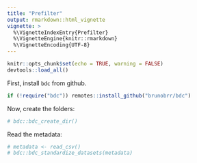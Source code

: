 ```yaml
---
title: "Prefilter"
output: rmarkdown::html_vignette
vignette: >
  %\VignetteIndexEntry{Prefilter}
  %\VignetteEngine{knitr::rmarkdown}
  %\VignetteEncoding{UTF-8}
---
```


```r
knitr::opts_chunk$set(echo = TRUE, warning = FALSE)
devtools::load_all()
```

First, install `bdc` from github.

```r
if (!require("bdc")) remotes::install_github("brunobrr/bdc")
```

Now, create the folders:

```r
# bdc::bdc_create_dir()
```

Read the metadata:

```r
# metadata <- read_csv()
# bdc::bdc_standardize_datasets(metadata)
```
